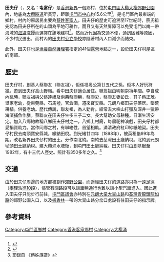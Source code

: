 {{noteTA
|G1=Country
}}
'''田夫仔'''（{{lang-en|Tin Fu Tsai}}，又名：'''屯富仔'''）是[[香港|香港]][[新界|新界]]一個鄉村，位於[[屯門區|屯門區]][[大欖|大欖]][[大欖郊野公園|大欖郊野公園]]內，地底為[[大欖隧道|大欖隧道]]所貫穿，距離[[屯門市中心|屯門市中心]]約15.6公里<ref>{{Cite web |url=http://hiking.gov.hk/chi/longtrail/mtrail/mtrail/mtrail10.htm |title=郊野樂行 第十段 田夫仔至屯門 |access-date=2015-12-27 |archive-url=https://web.archive.org/web/20151230194927/http://www.hiking.gov.hk/chi/longtrail/mtrail/mtrail/mtrail10.htm |archive-date=2015-12-30 |dead-url=yes }}</ref>，是屯門區內最東端的鄉村。村內的原居民主要為[[蔡姓|蔡姓]][[客家人|客家人]]。田夫仔的歷史可追溯至17世紀時，蔡氏祖先認為田夫仔所在的山頭為平地可耕作，而且又有天然屏障可以免受屯門以南一帶海域的[[海盜|海盜]]滋擾而選擇在該地建村<ref>{{cite web|url=http://www.hktmrc.com/tin_fu_tsai|title=田夫仔|work=屯門鄉事委員會|archive-url=https://web.archive.org/web/20150831024549/http://www.hktmrc.com/tin_fu_tsai|archive-date=2015-08-31|access-date=2015-12-27|dead-url=no}}</ref>。然而近代因為交通不便，通訊困難等原因，不少村民遷出，而村內的[[田夫村公立學校|田夫村公立學校]]亦隨著村內人口減少而結束。

此外，田夫仔也是[[漁農自然護理署|漁農自然護理署]]指定的41個[[露營|露營]]地點之一，設於田夫仔村屋區的南部。

== 歷史 == 
田夫仔村，創基人蔡聯友（聯友祖），佢係福粵公第廿五代之孫。佢本人好玩狩獵。遊到田夫仔高山野嶺。看中田夫仔適合居住。聯友祖由明朝崇禎年間。李自成內亂時，聯友祖與父蔡達禮及兩弟蔡聯勝，蔡聯彩，蔡聯友妻彭氏，其子蔡正荗。舉家老幼，從東莞縣，石馬墟，官倉圍，遷來寶安縣。元朗八鄉田夫仔落居。墾荒耕植。供養老幼。歷代傳說，聯友祖，為人勤肯。經常去大嶼山打獵及深井一獵帶海濱捕魚作膳。蔡聯友在田夫仔生多三子二女。長大幫助父母耕種。日漸生活安定。加入八鄉約故稱八鄉田夫仔村之一。八鄉上村廟，每屇祀神演戲，田夫仔村都愛捐資助力。當作同鄉之村，有聯絡性，首望相助。滿清政府紅印紗紙地契。田夫仔村民去南頭寶安縣城，繳納田稅。到光緒廿四年（1898年），被英租借99年為期。改名新界田夫仔村的田土。分作南北約。南約去荃灣田土廳納稅。北約到元朗坳頭田土廳納稅。建大欖涌水塘後，到屯門田土廳納稅。田夫仔村由創基起至1982年，有十三代人歷史。照計有350多年之久。<ref>節錄自 《蔡姓族譜》</ref>

== 交通 ==

由於田夫仔周邊的地方都被劃作[[郊野公園|郊野公園]]，而途經田夫仔的道路亦只為一[[遠足徑|遠足徑]]（[[麥理浩徑|麥理浩徑10段]]），儘管有關路段可以讓車輛通行也難以讓小型汽車進入。因此進入田夫仔只能步行前往，[[屯門區議會|屯門區議會]]亦特別在[[元朗|元朗]][[大棠|大棠]][[大棠山路|大棠山路]]和[[荃灣|荃灣]][[青龍頭|青龍頭]][[龍如路|龍如路]]的郊野公園入口，以及[[楓香林|楓香林]]一帶的大棠山路分岔口處設有往田夫仔的指示牌。<blockquote></blockquote>

==參考資料==
<references/>


[[Category:屯門區鄉村|Category:屯門區鄉村]]
[[Category:香港客家鄉村|Category:香港客家鄉村]]
[[Category:大欖涌|Category:大欖涌]]